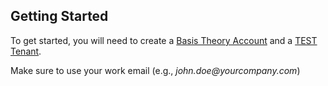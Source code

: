 
## Getting Started

To get started, you will need to create a [Basis Theory Account](/docs/concepts/access-controls#basis-theory-account) and a [TEST Tenant](/docs/concepts/access-controls#what-are-tenants).

<AuthButtons />

<Alert type={Alerts.WARNING}>Make sure to use your work email (e.g., _john.doe@<span>yourcompany.com</span>_)</Alert>
